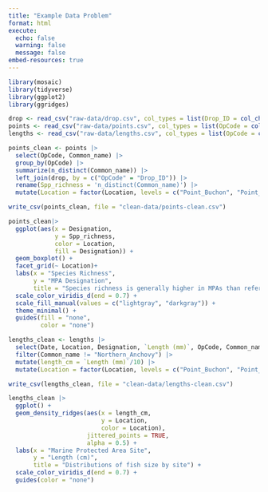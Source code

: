 ```yaml
---
title: "Example Data Problem"
format: html
execute:
  echo: false
  warning: false
  message: false
embed-resources: true
---
```


```r
library(mosaic)
library(tidyverse)
library(ggplot2)
library(ggridges)
```

```r
drop <- read_csv("raw-data/drop.csv", col_types = list(Drop_ID = col_character()))
points <- read_csv("raw-data/points.csv", col_types = list(OpCode = col_character()))
lengths <- read_csv("raw-data/lengths.csv", col_types = list(OpCode = col_character()))

```

```r

points_clean <- points |> 
  select(OpCode, Common_name) |> 
  group_by(OpCode) |> 
  summarize(n_distinct(Common_name)) |> 
  left_join(drop, by = c("OpCode" = "Drop_ID")) |> 
  rename(Spp_richness = 'n_distinct(Common_name)') |> 
  mutate(Location = factor(Location, levels = c("Point_Buchon", "Point_Lobos", "Ano_Nuevo", "Montara")))

write_csv(points_clean, file = "clean-data/points-clean.csv")

```

```r
points_clean|> 
  ggplot(aes(x = Designation, 
             y = Spp_richness, 
             color = Location, 
             fill = Designation)) +
  geom_boxplot() +
  facet_grid(~ Location)+
  labs(x = "Species Richness", 
       y = "MPA Designation", 
       title = "Species richness is generally higher in MPAs than reference sites") +
  scale_color_viridis_d(end = 0.7) +
  scale_fill_manual(values = c("lightgray", "darkgray")) +
  theme_minimal() +
  guides(fill = "none", 
         color = "none")
```

```r
lengths_clean <- lengths |> 
  select(Date, Location, Designation, `Length (mm)`, OpCode, Common_name) |>
  filter(Common_name != "Northern_Anchovy") |> 
  mutate(length_cm = `Length (mm)`/10) |> 
  mutate(Location = factor(Location, levels = c("Point_Buchon", "Point_Lobos", "Ano_Nuevo", "Montara"))) 

write_csv(lengths_clean, file = "clean-data/lengths-clean.csv")
```

```r
lengths_clean |>   
  ggplot() +
  geom_density_ridges(aes(x = length_cm, 
                          y = Location, 
                          color = Location), 
                      jittered_points = TRUE, 
                      alpha = 0.5) +
  labs(x = "Marine Protected Area Site",
       y = "Length (cm)",
       title = "Distributions of fish size by site") +
  scale_color_viridis_d(end = 0.7) +
  guides(color = "none")
  
```

